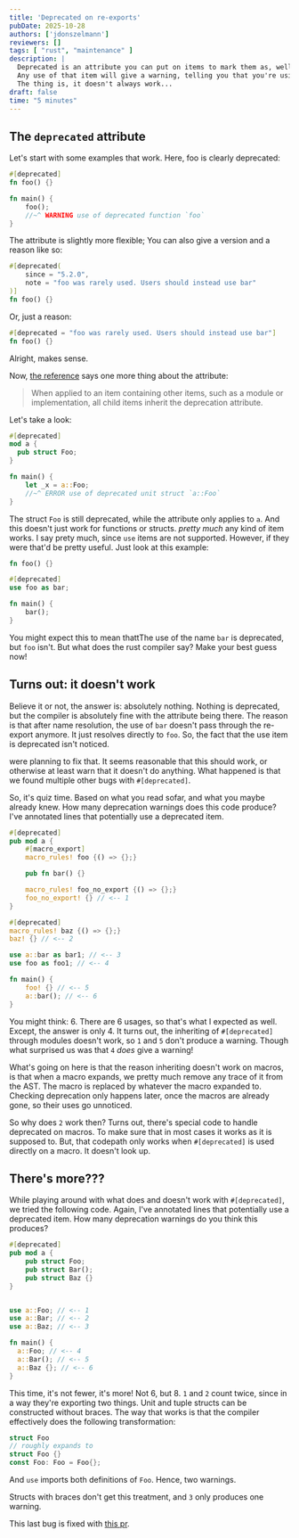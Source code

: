 ```yaml
---
title: 'Deprecated on re-exports'
pubDate: 2025-10-28
authors: ['jdonszelmann']
reviewers: []
tags: [ "rust", "maintenance" ]
description: |
  Deprecated is an attribute you can put on items to mark them as, well, deprecated.
  Any use of that item will give a warning, telling you that you're using something that's deprecated.
  The thing is, it doesn't always work...
draft: false
time: "5 minutes"
---
```


## The `deprecated` attribute

Let's start with some examples that work.
Here, foo is clearly deprecated:

```rust
#[deprecated]
fn foo() {}

fn main() {
    foo();
    //~^ WARNING use of deprecated function `foo`
}
```

The attribute is slightly more flexible;
You can also give a version and a reason like so:

```rust
#[deprecated(
    since = "5.2.0",
    note = "foo was rarely used. Users should instead use bar"
)]
fn foo() {}
```

Or, just a reason:

```rust
#[deprecated = "foo was rarely used. Users should instead use bar"]
fn foo() {}
```

Alright, makes sense.

Now, [the reference](https://doc.rust-lang.org/reference/attributes/diagnostics.html#the-deprecated-attribute) says one more thing about the attribute:

> When applied to an item containing other items, such as a module or implementation, all child items inherit the deprecation attribute.

Let's take a look:

```rust
#[deprecated]
mod a {
  pub struct Foo;
}

fn main() {
    let _x = a::Foo;
    //~^ ERROR use of deprecated unit struct `a::Foo`
}
```

The struct `Foo` is still deprecated, while the attribute only applies to `a`.
And this doesn't just work for functions or structs.
*pretty much* any kind of item works.
I say prety much, since `use` items are not supported.
However, if they were that'd be pretty useful.
Just look at this example:

```rust
fn foo() {}

#[deprecated]
use foo as bar;

fn main() {
    bar();
}
```

You might expect this to mean thattThe use of the name `bar` is deprecated, but `foo` isn't.
But what does the rust compiler say?
Make your best guess now!

## Turns out: it doesn't work

Believe it or not, the answer is: absolutely nothing.
Nothing is deprecated, but the compiler is absolutely fine with the attribute being there.
The reason is that after name resolution, the use of `bar` doesn't pass through the re-export anymore.
It just resolves directly to `foo`.
So, the fact that the use item is deprecated isn't noticed.

<User name="WaffleLapkin" /> were planning to fix that.
It seems reasonable that this should work, or otherwise at least warn that it doesn't do anything.
What happened is that we found multiple other bugs with `#[deprecated]`.

So, it's quiz time.
Based on what you read sofar, and what you maybe already knew.
How many deprecation warnings does this code produce?
I've annotated lines that potentially use a deprecated item.

```rust
#[deprecated]
pub mod a {
    #[macro_export]
    macro_rules! foo {() => {};}

    pub fn bar() {}

    macro_rules! foo_no_export {() => {};}
    foo_no_export! {} // <-- 1
}

#[deprecated]
macro_rules! baz {() => {};}
baz! {} // <-- 2

use a::bar as bar1; // <-- 3
use foo as foo1; // <-- 4

fn main() {
    foo! {} // <-- 5
    a::bar(); // <-- 6
}
```

You might think: 6.
There are 6 usages, so that's what I expected as well.
Except, the answer is only 4.
It turns out, the inheriting of `#[deprecated]` through modules doesn't work,
so `1` and `5` don't produce a warning.
Though what surprised us was that `4` *does* give a warning!

What's going on here is that the reason inheriting doesn't work on macros,
is that when a macro expands, we pretty much remove any trace of it from the AST.
The macro is replaced by whatever the macro expanded to.
Checking deprecation only happens later, once the macros are already gone, so their uses go unnoticed.

So why does `2` work then?
Turns out, there's special code to handle deprecated on macros.
To make sure that in most cases it works as it is supposed to.
But, that codepath only works when `#[deprecated]` is used directly on a macro.
It doesn't look up.

## There's more???

While playing around with what does and doesn't work with `#[deprecated]`,
we tried the following code.
Again, I've annotated lines that potentially use a deprecated item.
How many deprecation warnings do you think this produces?

```rust
#[deprecated]
pub mod a {
    pub struct Foo;
    pub struct Bar();
    pub struct Baz {}
}


use a::Foo; // <-- 1
use a::Bar; // <-- 2
use a::Baz; // <-- 3

fn main() {
  a::Foo; // <-- 4
  a::Bar(); // <-- 5
  a::Baz {}; // <-- 6
}
```

This time, it's not fewer, it's more!
Not 6, but 8.
`1` and `2` count twice, since in a way they're exporting two things.
Unit and tuple structs can be constructed without braces.
The way that works is that the compiler effectively does the following transformation:

```rust
struct Foo
// roughly expands to
struct Foo {}
const Foo: Foo = Foo{};
```

And `use` imports both definitions of `Foo`.
Hence, two warnings.

Structs with braces don't get this treatment, and `3` only produces one warning.

This last bug is fixed with [this pr](https://github.com/rust-lang/rust/pull/147994).
